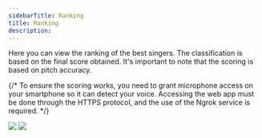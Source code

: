 ```yaml
---
sidebarTitle: Ranking
title: Ranking
description:
---
```


Here you can view the ranking of the best singers. The classification is based on the final score obtained. It's important to note that the scoring is based on pitch accuracy.

{/* <Warning>
    To ensure the scoring works, you need to grant microphone access on your smartphone so it can detect your voice. Accessing the web app must be done through the HTTPS protocol, and the use of the Ngrok service is required.
</Warning> */}

<Frame caption="Ranking tab">
  <img className="block border border-black/5 rounded-md dark:border-white/5 dark:hidden" src="/assets/images/webapp-ranking-light.png" />
  <img className="hidden border border-black/5 rounded-md dark:border-white/5 dark:block" src="/assets/images/webapp-ranking-dark.png" />
</Frame>
